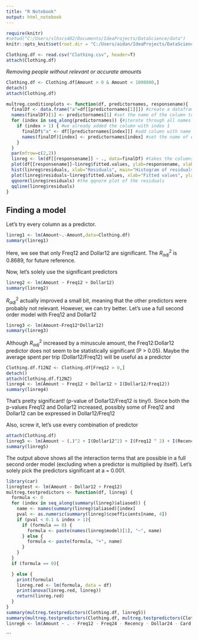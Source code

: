```yaml
---
title: "R Notebook"
output: html_notebook
---
```


```r
require(knitr)
#setwd("C:/Users/slhscs402/Documents/IdeaProjects/DataScience/data")
knitr::opts_knit$set(root.dir = "C:/Users/aidan/IdeaProjects/DataScience/data")
```

```r
Clothing.df <- read.csv("Clothing.csv", header=T)
attach(Clothing.df)
```

*Removing people without relevant or accurate amounts*
```r
Clothing.df <- Clothing.df[Amount > 0 & Amount < 1000000,]
detach()
attach(Clothing.df)
```

```r
multreg.conditionplots <- function(df, predictornames, responsename){
  finalDf <- data.frame("a"=df[[predictornames[1]]]) #create a dataframe with the first column of the list that is given, establishes the amount of rows that will be in the data frame. df[["x"]] tells R to find a column with name "x" and return it
  names(finalDf)[1] <- predictornames[1] #set the name of the column to its proper name
  for (index in seq_along(predictornames)) {#iterate through all names given, use index to specify column
    if (index > 1) { #we already added the column with index 1
      finalDf$"a" <- df[[predictornames[index]]] #add column with name at index "i" in the passed list
      names(finalDf)[index] <- predictornames[index] #set the name of earlier mentioned column to actual name
    }
  }
  par(mfrow=c(2,2))
  linreg <- lm(df[[responsename]] ~ ., data=finalDf) #takes the columns from finalDf (the data param) and uses all the columns (.) as predictors.
  plot(df[[responsename]]~linreg$fitted.values, ylab=responsename, xlab="Fitted values", main = paste(responsename, "by Fitted values")) #filler plot to appease par's 2x2
  hist(linreg$residuals, xlab="Residuals", main="Histogram of residuals") #histogram of residuals
  plot(linreg$residuals~linreg$fitted.values, xlab="Fitted values", ylab="Residuals") #resid plot of residuals vs fitted values
  qqnorm(linreg$residuals) #the qqnorm plot of the residuals
  qqline(linreg$residuals)
}
```

## Finding a model

Let's try every column as a predictor.

```r
linreg1 <- lm(Amount~.-Amount,data=Clothing.df)
summary(linreg1)
```

Here, we see that only Freq12 and Dollar12 are significant. The $R_{adj}^2$ is 0.8689, for future reference.

Now, let's solely use the significant predictors

```r
linreg2 <- lm(Amount ~ Freq12 + Dollar12)
summary(linreg2)
```

$R_{adj}^2$ actually improved a small bit, meaning that the other predictors were probably not relevant. However, we can try better. Let's use a full second order model with Freq12 and Dollar12

```r
linreg3 <- lm(Amount~Freq12*Dollar12)
summary(linreg3)
```

Although $R_{adj}^2$ increased by a minuscule amount, the Freq12:Dollar12 predictor does not seem to be statistically significant (P > 0.05). Maybe the average spent per trip (Dollar12/Freq12) will be useful as a predictor

```r
Clothing.df.f12NZ <- Clothing.df[Freq12 > 0,]
detach()
attach(Clothing.df.f12NZ)
linreg4 <- lm(Amount ~ Freq12 + Dollar12 + I(Dollar12/Freq12))
summary(linreg4)
```

That's pretty significant! (p-value of Dollar12/Freq12 is tiny!). Since both the p-values Freq12 and Dollar12 increased, possibly some of Freq12 and Dollar12 can be expressed in Dollar12/Freq12

Also, screw it, let's use every combination of predictor

```r
attach(Clothing.df)
linreg5 <- lm(Amount ~ (.)^2 + I(Dollar12^2) + I(Freq12 ^ 2) + I(Recency ^ 2) + I(Dollar24 ^ 2) + I(Freq24 ^ 2) + I(ID ^ 2), data = Clothing.df)
summary(linreg5)
```

The output above shows all the interaction terms that are possible in a full second order model (excluding when a predictor is multiplied by itself). Let's solely pick the predictors significant at a = 0.001.

```r
library(car)
linregtest <- lm(Amount ~ Dollar12 + Freq12)
multreg.testpredictors <- function(df, linreg) {
  formula <- 0
  for (index in seq_along(summary(linreg)$aliased)) {
    name <- names(summary(linreg)$aliased)[index]
    pval <- as.numeric(summary(linreg)$coefficients[name, 4])
    if (pval < 0.1 & index > 1){
      if (formula == 0) {
        formula <- paste(names(linreg$model)[1], "~", name)
      } else {
        formula <- paste(formula, "+", name)
      }
    }
  }
  if (formula == 0){

  } else {
    print(formula)
    linreg.red <- lm(formula, data = df)
    print(anova(linreg.red, linreg))
    return(linreg.red)
  }
}
summary(multreg.testpredictors(Clothing.df, linreg5))
summary(multreg.testpredictors(Clothing.df, multreg.testpredictors(Clothing.df, linreg5)))
linreg6 <- lm(Amount ~ . - Freq12 - Freq24 - Recency - Dollar24 - Card + I((Dollar12/Freq12)^2) + I(Dollar12 ^2) + I(Freq12 ^ 2) + I(Recency ^ 2) + I(Dollar24 ^ 2) + I(Freq24 ^ 2) + I(ID ^ 2) + I(Card ^ 2), data = Clothing.df)
```
```